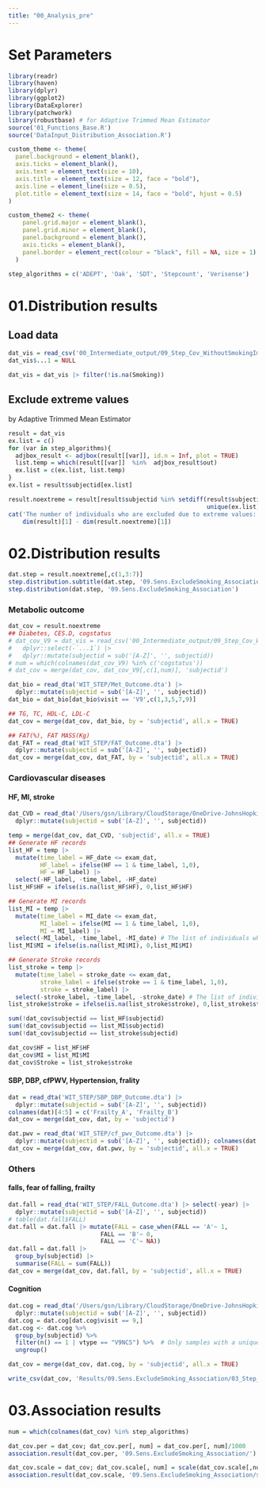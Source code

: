 ```yaml
---
title: "00_Analysis_pre"
---
```


# Set Parameters
```r
library(readr)
library(haven)
library(dplyr)
library(ggplot2)
library(DataExplorer)
library(patchwork)
library(robustbase) # for Adaptive Trimmed Mean Estimator
source('01_Functions_Base.R')
source('DataInput_Distribution_Association.R')

custom_theme <- theme(
  panel.background = element_blank(),
  axis.ticks = element_blank(),
  axis.text = element_text(size = 10),
  axis.title = element_text(size = 12, face = "bold"),
  axis.line = element_line(size = 0.5),
  plot.title = element_text(size = 14, face = "bold", hjust = 0.5)
)

custom_theme2 <- theme(
    panel.grid.major = element_blank(),  
    panel.grid.minor = element_blank(),  
    panel.background = element_blank(),  
    axis.ticks = element_blank(),  
    panel.border = element_rect(colour = "black", fill = NA, size = 1)
  )

step_algorithms = c('ADEPT', 'Oak', 'SDT', 'Stepcount', 'Verisense')
```

# 01.Distribution results
## Load data
```r
dat_vis = read_csv('00_Intermediate_output/09_Step_Cov_WithoutSmokingImpute.csv')
dat_vis$...1 = NULL

dat_vis = dat_vis |> filter(!is.na(Smoking))
```

## Exclude extreme values
by Adaptive Trimmed Mean Estimator
```r
result = dat_vis
ex.list = c()
for (var in step_algorithms){
  adjbox_result <- adjbox(result[[var]], id.n = Inf, plot = TRUE)
  list.temp = which(result[[var]]  %in%  adjbox_result$out)
  ex.list = c(ex.list, list.temp)
}
ex.list = result$subjectid[ex.list]

result.noextreme = result[result$subjectid %in% setdiff(result$subjectid, # N=1215
                                                        unique(ex.list)),] # N=37 Excluded
cat('The number of individuals who are excluded due to extreme values: ',
    dim(result)[1] - dim(result.noextreme)[1])
```

# 02.Distribution results
```r
dat.step = result.noextreme[,c(1,3:7)]
step.distribution.subtitle(dat.step, '09.Sens.ExcludeSmoking_Association')
step.distribution(dat.step, '09.Sens.ExcludeSmoking_Association')
```

### Metabolic outcome
```r
dat_cov = result.noextreme
## Diabetes, CES.D, cogstatus
# dat_cov_V9 = dat_vis = read_csv('00_Intermediate_output/09_Step_Cov_WithoutSmokingImpute.csv') |>
#   dplyr::select(-`...1`) |>
#   dplyr::mutate(subjectid = sub('[A-Z]', '', subjectid))
# num = which(colnames(dat_cov_V9) %in% c('cogstatus'))
# dat_cov = merge(dat_cov, dat_cov_V9[,c(1,num)], 'subjectid')

dat_bio = read_dta('WIT_STEP/Met_Outcome.dta') |>
  dplyr::mutate(subjectid = sub('[A-Z]', '', subjectid))
dat_bio = dat_bio[dat_bio$visit == 'V9',c(1,3,5,7,9)]

## TG, TC, HDL-C, LDL-C
dat_cov = merge(dat_cov, dat_bio, by = 'subjectid', all.x = TRUE)

## FAT(%), FAT MASS(Kg)
dat_FAT = read_dta('WIT_STEP/FAT_Outcome.dta') |>
  dplyr::mutate(subjectid = sub('[A-Z]', '', subjectid))
dat_cov = merge(dat_cov, dat_FAT, by = 'subjectid', all.x = TRUE)
```

### Cardiovascular diseases
#### HF, MI, stroke
```r
dat_CVD = read_dta('/Users/gsn/Library/CloudStorage/OneDrive-JohnsHopkins/【JHU】Aging-RA/[ENGAGE]Cog_PA/EBA_Cog_PA/Derived_Data/CVD_all.dta') |>
  dplyr::mutate(subjectid = sub('[A-Z]', '', subjectid))

temp = merge(dat_cov, dat_CVD, 'subjectid', all.x = TRUE)
## Generate HF records
list_HF = temp |>
  mutate(time_label = HF_date <= exam_dat,
         HF_label = ifelse(HF == 1 & time_label, 1,0),
         HF = HF_label) |>
  select(-HF_label, -time_label, -HF_date)
list_HF$HF = ifelse(is.na(list_HF$HF), 0,list_HF$HF)

## Generate MI records
list_MI = temp |>
  mutate(time_label = MI_date <= exam_dat,
         MI_label = ifelse(MI == 1 & time_label, 1,0),
         MI = MI_label) |>
  select(-MI_label, -time_label, -MI_date) # The list of individuals who have HF before V5.
list_MI$MI = ifelse(is.na(list_MI$MI), 0,list_MI$MI)

## Generate Stroke records
list_stroke = temp |>
  mutate(time_label = stroke_date <= exam_dat,
         stroke_label = ifelse(stroke == 1 & time_label, 1,0),
         stroke = stroke_label) |>
  select(-stroke_label, -time_label, -stroke_date) # The list of individuals who have HF before V5.
list_stroke$stroke = ifelse(is.na(list_stroke$stroke), 0,list_stroke$stroke)

sum(!dat_cov$subjectid == list_HF$subjectid)
sum(!dat_cov$subjectid == list_MI$subjectid)
sum(!dat_cov$subjectid == list_stroke$subjectid)

dat_cov$HF = list_HF$HF
dat_cov$MI = list_MI$MI
dat_cov$Stroke = list_stroke$stroke
```

#### SBP, DBP, cfPWV, Hypertension, frality
```r
dat = read_dta('WIT_STEP/SBP_DBP_Outcome.dta') |>
  dplyr::mutate(subjectid = sub('[A-Z]', '', subjectid))
colnames(dat)[4:5] = c('Frailty_A', 'Frailty_B')
dat_cov = merge(dat_cov, dat, by = 'subjectid')

dat.pwv = read_dta('WIT_STEP/cf_pwv_Outcome.dta') |>
  dplyr::mutate(subjectid = sub('[A-Z]', '', subjectid)); colnames(dat.pwv)[2] = 'cfPWV'
dat_cov = merge(dat_cov, dat.pwv, by = 'subjectid', all.x = TRUE)
```

### Others
#### falls, fear of falling, frailty
```r
dat.fall = read_dta('WIT_STEP/FALL_Outcome.dta') |> select(-year) |>
  dplyr::mutate(subjectid = sub('[A-Z]', '', subjectid))
# table(dat.fall$FALL)
dat.fall = dat.fall |> mutate(FALL = case_when(FALL == 'A'~ 1,
                          FALL == 'B'~ 0,
                          FALL == 'C'~ NA))
dat.fall = dat.fall |>
  group_by(subjectid) |>
  summarise(FALL = sum(FALL))
dat_cov = merge(dat_cov, dat.fall, by = 'subjectid', all.x = TRUE)
```


#### Cognition
```r
dat.cog = read_dta('/Users/gsn/Library/CloudStorage/OneDrive-JohnsHopkins/【JHU】Aging-RA/[ENGAGE]Cog_PA/EBA_Cog_PA/Derived_Data/gen_Cog_all_derive.dta') |>
  dplyr::mutate(subjectid = sub('[A-Z]', '', subjectid))
dat.cog = dat.cog[dat.cog$visit == 9,]
dat.cog <- dat.cog %>%
  group_by(subjectid) %>% 
  filter(n() == 1 | vtype == "V9NCS") %>%  # Only samples with a unique subjectid or vtype of V9NCS are retained
  ungroup() 

dat_cov = merge(dat_cov, dat.cog, by = 'subjectid', all.x = TRUE)

write_csv(dat_cov, 'Results/09.Sens.ExcludeSmoking_Association/03_Step_Cov_Out.csv')
```


# 03.Association results
```r
num = which(colnames(dat_cov) %in% step_algorithms)

dat_cov.per = dat_cov; dat_cov.per[, num] = dat_cov.per[, num]/1000
association.result(dat_cov.per, '09.Sens.ExcludeSmoking_Association/')

dat_cov.scale = dat_cov; dat_cov.scale[, num] = scale(dat_cov.scale[,num])
association.result(dat_cov.scale, '09.Sens.ExcludeSmoking_Association/scaled/')
```

